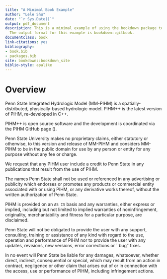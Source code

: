 ```yaml
--- 
title: "A Minimal Book Example"
author: "Lele Shu"
date: "`r Sys.Date()`"
output: pdf_document
description: This is a minimal example of using the bookdown package to write a book.
  The output format for this example is bookdown::gitbook.
documentclass: book
link-citations: yes
bibliography:
- book.bib
- packages.bib
site: bookdown::bookdown_site
biblio-style: apalike
---
```


# Overview

Penn State Integrated Hydrologic Model (MM-PIHM) is a spatially-distributed, physically-based hydrologic model. PIHM++ is the latest version of PIHM, re-developed in C++. 

PIHM++ is open source software and the development is coordinated via the PIHM GitHub page (\url{https://github.com/shulele/PIHM++}).

Penn State University makes no proprietary claims, either statutory or otherwise, to this version and release of MM-PIHM and considers MM-PIHM to be in the public domain for use by any person or entity for any purpose without any fee or charge.

We request that any PIHM user include a credit to Penn State in any publications that result from the use of PIHM.

The names Penn State shall not be used or referenced in any advertising or publicity which endorses or promotes any products or commercial entity associated with or using PIHM, or any derivative works thereof, without the written authorization of Penn State.

PIHM is provided on an ``AS IS`` basis and any warranties, either express or implied, including but not limited to implied warranties of noninfringement, originality, merchantability and fitness for a particular purpose, are disclaimed.

Penn State will not be obligated to provide the user with any support, consulting, training or assistance of any kind with regard to the use, operation and performance of PIHM nor to provide the user with any updates, revisions, new versions, error corrections or ``bug" fixes.

In no event will Penn State be liable for any damages, whatsoever, whether direct, indirect, consequential or special, which may result from an action in contract, negligence or other claim that arises out of or in connection with the access, use or performance of PIHM, including infringement actions.
